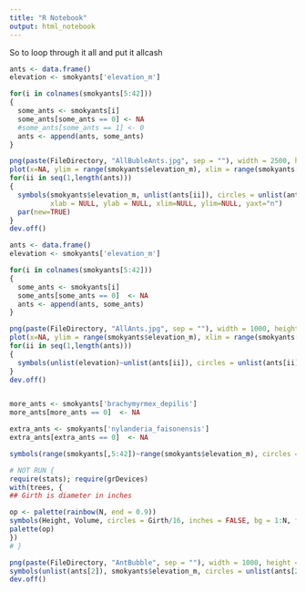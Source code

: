 ```yaml
---
title: "R Notebook"
output: html_notebook
---
```



So to loop through it all and put it allcash
```r
ants <- data.frame()
elevation <- smokyants['elevation_m']

for(i in colnames(smokyants[5:42]))
{
  some_ants <- smokyants[i]
  some_ants[some_ants == 0] <- NA
  #some_ants[some_ants == 1] <- 0
  ants <- append(ants, some_ants)
}

png(paste(FileDirectory, "AllBubleAnts.jpg", sep = ""), width = 2500, height = 2500)
plot(x=NA, ylim = range(smokyants$elevation_m), xlim = range(smokyants[,5:42]))
for(ii in seq(1,length(ants)))
{
  symbols(smokyants$elevation_m, unlist(ants[ii]), circles = unlist(ants[ii]), 
          xlab = NULL, ylab = NULL, xlim=NULL, ylim=NULL, yaxt="n")
  par(new=TRUE)
}
dev.off()
```




















```r
ants <- data.frame()
elevation <- smokyants['elevation_m']

for(i in colnames(smokyants[5:42]))
{
  some_ants <- smokyants[i]
  some_ants[some_ants == 0]  <- NA
  ants <- append(ants, some_ants)
}

png(paste(FileDirectory, "AllAnts.jpg", sep = ""), width = 1000, height = 1000)
plot(x=NA, ylim = range(smokyants$elevation_m), xlim = range(smokyants[,5:42]))
for(ii in seq(1,length(ants)))
{
  symbols(unlist(elevation)~unlist(ants[ii]), circles = unlist(ants[ii]))  
}
dev.off()


more_ants <- smokyants['brachymyrmex_depilis']
more_ants[more_ants == 0]  <- NA

extra_ants <- smokyants['nylanderia_faisonensis']
extra_ants[extra_ants == 0]  <- NA

symbols(range(smokyants[,5:42])~range(smokyants$elevation_m), circles = unlist(more_ants))
```

```r

# NOT RUN {
require(stats); require(grDevices)
with(trees, {
## Girth is diameter in inches

op <- palette(rainbow(N, end = 0.9))
symbols(Height, Volume, circles = Girth/16, inches = FALSE, bg = 1:N, fg = "gray30", main = "symbols(*, circles = Girth/16, bg = 1:N)")
palette(op)
})
# }

```

```r
png(paste(FileDirectory, "AntBubble", sep = ""), width = 1000, height = 1000)
symbols(unlist(ants[2]), smokyants$elevation_m, circles = unlist(ants[2]))
dev.off()
```



